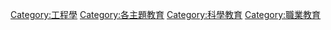 [[Category:工程學|Category:工程學]]
[[Category:各主題教育|Category:各主題教育]]
[[Category:科學教育|Category:科學教育]]
[[Category:職業教育|Category:職業教育]]